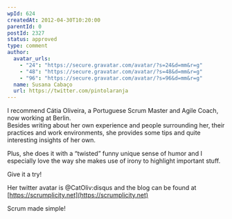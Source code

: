 ```yaml
---
wpId: 624
createdAt: 2012-04-30T10:20:00
parentId: 0
postId: 2327
status: approved
type: comment
author:
  avatar_urls:
    - "24": "https://secure.gravatar.com/avatar/?s=24&d=mm&r=g"
    - "48": "https://secure.gravatar.com/avatar/?s=48&d=mm&r=g"
    - "96": "https://secure.gravatar.com/avatar/?s=96&d=mm&r=g"
  name: Susana Cabaço
  url: https://twitter.com/pintolaranja
---
```


I recommend Cátia Oliveira, a Portuguese Scrum Master and Agile Coach, now working at Berlin.  
Besides writing about her own experience and people surrounding her, their practices and work environments, she provides some tips and quite interesting insights of her own.

Plus, she does it with a “twisted” funny unique sense of humor and I especially love the way she makes use of irony to highlight important stuff.

Give it a try!

Her twitter avatar is @CatOliv:disqus and the blog can be found at [https://scrumplicity.net](https://scrumplicity.net)

Scrum made simple!